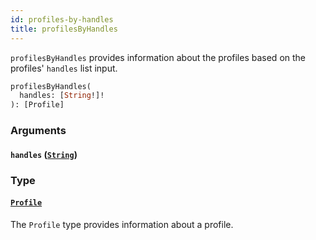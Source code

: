 ```yaml
---
id: profiles-by-handles
title: profilesByHandles
---
```



`profilesByHandles` provides information about the profiles based on the profiles' `handles` list input.

```graphql
profilesByHandles(
  handles: [String!]!
): [Profile]
```


### Arguments

#### `handles` ([`String`](/cyberconnect/reference/scalars/string))




### Type

#### [`Profile`](/cyberconnect/reference/objects/profile) 

The `Profile` type provides information about a profile.




